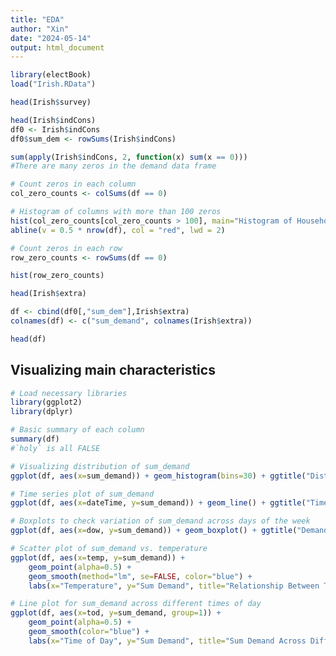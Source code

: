 ```yaml
---
title: "EDA"
author: "Xin"
date: "2024-05-14"
output: html_document
---
```

```r
library(electBook)
load("Irish.RData")
```

```r
head(Irish$survey)
```

```r
head(Irish$indCons)
df0 <- Irish$indCons
df0$sum_dem <- rowSums(Irish$indCons)
```

```r
sum(apply(Irish$indCons, 2, function(x) sum(x == 0)))
#There are many zeros in the demand data frame
```

```r
# Count zeros in each column
col_zero_counts <- colSums(df == 0)

# Histogram of columns with more than 100 zeros
hist(col_zero_counts[col_zero_counts > 100], main="Histogram of Households with More Than 100 Zeros in Record")
abline(v = 0.5 * nrow(df), col = "red", lwd = 2)
```

```r
# Count zeros in each row
row_zero_counts <- rowSums(df == 0)

hist(row_zero_counts)
```

```r
head(Irish$extra)
```

```r
df <- cbind(df0[,"sum_dem"],Irish$extra)
colnames(df) <- c("sum_demand", colnames(Irish$extra))
```

```r
head(df)
```

## Visualizing main characteristics

```r
# Load necessary libraries
library(ggplot2)
library(dplyr)

# Basic summary of each column
summary(df)
#`holy` is all FALSE

# Visualizing distribution of sum_demand
ggplot(df, aes(x=sum_demand)) + geom_histogram(bins=30) + ggtitle("Distribution of Sum Demand")

# Time series plot of sum_demand
ggplot(df, aes(x=dateTime, y=sum_demand)) + geom_line() + ggtitle("Time Series of Sum Demand")

# Boxplots to check variation of sum_demand across days of the week
ggplot(df, aes(x=dow, y=sum_demand)) + geom_boxplot() + ggtitle("Demand Variation by Day of Week")

```

```r
# Scatter plot of sum_demand vs. temperature
ggplot(df, aes(x=temp, y=sum_demand)) +
    geom_point(alpha=0.5) +
    geom_smooth(method="lm", se=FALSE, color="blue") +
    labs(x="Temperature", y="Sum Demand", title="Relationship Between Temperature and Sum Demand")
```
```r
# Line plot for sum_demand across different times of day
ggplot(df, aes(x=tod, y=sum_demand, group=1)) +
    geom_point(alpha=0.5) +
    geom_smooth(color="blue") +
    labs(x="Time of Day", y="Sum Demand", title="Sum Demand Across Different Times of Day")

```



